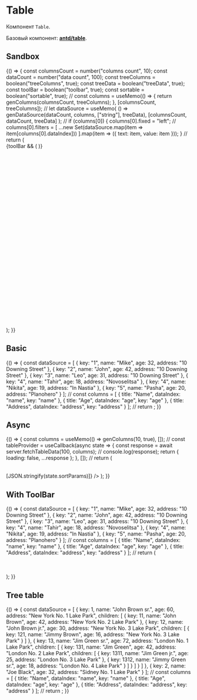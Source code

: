 




<Meta
  title="Components/Table/Table"
  component={Table}
  decorators={[withKnobs]}
/>

# Table

Компонент `Table`.

Базовый компонент: [**antd/table**](https://ant.design/components/table/).

## Sandbox

<Preview>
  <Story name="Sandbox">
    {() => {
      const columnsCount = number("columns count", 10);
      const dataCount = number("data count", 100);
      const treeColumns = boolean("treeColumns", true);
      const treeData = boolean("treeData", true);
      const toolBar = boolean("toolbar", true);
      const sortable = boolean("sortable", true);
      //
      const columns = useMemo(() => {
        return genColumns(columnsCount, treeColumns);
      }, [columnsCount, treeColumns]);
      //
      let dataSource = useMemo(
        () => genDataSource(dataCount, columns, ["string"], treeData),
        [columnsCount, dataCount, treeData]
      );
      //
      if (columns[0]) {
        columns[0].fixed = "left";
        //
        columns[0].filters = [
          ...new Set(dataSource.map(item => item[columns[0].dataIndex]))
        ].map(item => ({
          text: item,
          value: item
        }));
      }
      //
      return (
        <div>
          <Table
            height="450px"
            columns={columns}
            sortable={sortable}
            dataSource={dataSource}
          >
            {toolBar && (
              <Table.ToolBar>
                <TableSearch />
                <TableXlsxExporter />
                <TableSelectColumnsModal />
              </Table.ToolBar>
            )}
          </Table>
        </div>
      );
    }}
  </Story>
</Preview>

## Basic

<Preview>
  <Story name="Basic">
    {() => {
      const dataSource = [
        {
          key: "1",
          name: "Mike",
          age: 32,
          address: "10 Downing Street"
        },
        {
          key: "2",
          name: "John",
          age: 42,
          address: "10 Downing Street"
        },
        {
          key: "3",
          name: "Leo",
          age: 31,
          address: "10 Downing Street"
        },
        {
          key: "4",
          name: "Tahir",
          age: 18,
          address: "Novoselitsa"
        },
        {
          key: "4",
          name: "Nikita",
          age: 19,
          address: "In Nastia"
        },
        {
          key: "5",
          name: "Pasha",
          age: 20,
          address: "Planohero"
        }
      ];
      //
      const columns = [
        {
          title: "Name",
          dataIndex: "name",
          key: "name"
        },
        {
          title: "Age",
          dataIndex: "age",
          key: "age"
        },
        {
          title: "Address",
          dataIndex: "address",
          key: "address"
        }
      ];
      //
      return <Table columns={columns} dataSource={dataSource} />;
    }}
  </Story>
</Preview>

## Async

<Preview>
  <Story name="Async">
    {() => {
      const columns = useMemo(() => genColumns(10, true), []);
      //
      const tableProvider = useCallback(async state => {
        const response = await server.fetchTableData(100, columns);
        //
        console.log(response);
        return {
          loading: false,
          ...response
        };
      }, []);
      //
      return (
        <Table
          async
          loading
          dataProvider={tableProvider}
          dataProviderDeps={state => [JSON.stringify(state.sortParams)]}
        />
      );
    }}
  </Story>
</Preview>

## With ToolBar

<Preview>
  <Story name="With ToolBar">
    {() => {
      const dataSource = [
        {
          key: "1",
          name: "Mike",
          age: 32,
          address: "10 Downing Street"
        },
        {
          key: "2",
          name: "John",
          age: 42,
          address: "10 Downing Street"
        },
        {
          key: "3",
          name: "Leo",
          age: 31,
          address: "10 Downing Street"
        },
        {
          key: "4",
          name: "Tahir",
          age: 18,
          address: "Novoselitsa"
        },
        {
          key: "4",
          name: "Nikita",
          age: 19,
          address: "In Nastia"
        },
        {
          key: "5",
          name: "Pasha",
          age: 20,
          address: "Planohero"
        }
      ];
      //
      const columns = [
        {
          title: "Name",
          dataIndex: "name",
          key: "name"
        },
        {
          title: "Age",
          dataIndex: "age",
          key: "age"
        },
        {
          title: "Address",
          dataIndex: "address",
          key: "address"
        }
      ];
      //
      return (
        <Table columns={columns} dataSource={dataSource}>
          <Table.ToolBar>
            <TableSearch />
            <TableSelectColumnsModal />
            <TableTransposeButton onTranspose={console.log} />
          </Table.ToolBar>
        </Table>
      );
    }}
  </Story>
</Preview>

## Tree table

<Preview>
  <Story name="Tree table">
    {() => {
      const dataSource = [
        {
          key: 1,
          name: "John Brown sr.",
          age: 60,
          address: "New York No. 1 Lake Park",
          children: [
            {
              key: 11,
              name: "John Brown",
              age: 42,
              address: "New York No. 2 Lake Park"
            },
            {
              key: 12,
              name: "John Brown jr.",
              age: 30,
              address: "New York No. 3 Lake Park",
              children: [
                {
                  key: 121,
                  name: "Jimmy Brown",
                  age: 16,
                  address: "New York No. 3 Lake Park"
                }
              ]
            },
            {
              key: 13,
              name: "Jim Green sr.",
              age: 72,
              address: "London No. 1 Lake Park",
              children: [
                {
                  key: 131,
                  name: "Jim Green",
                  age: 42,
                  address: "London No. 2 Lake Park",
                  children: [
                    {
                      key: 1311,
                      name: "Jim Green jr.",
                      age: 25,
                      address: "London No. 3 Lake Park"
                    },
                    {
                      key: 1312,
                      name: "Jimmy Green sr.",
                      age: 18,
                      address: "London No. 4 Lake Park"
                    }
                  ]
                }
              ]
            }
          ]
        },
        {
          key: 2,
          name: "Joe Black",
          age: 32,
          address: "Sidney No. 1 Lake Park"
        }
      ];
      //
      const columns = [
        {
          title: "Name",
          dataIndex: "name",
          key: "name"
        },
        {
          title: "Age",
          dataIndex: "age",
          key: "age"
        },
        {
          title: "Address",
          dataIndex: "address",
          key: "address"
        }
      ];
      //
      return <Table columns={columns} dataSource={dataSource} />;
    }}
  </Story>
</Preview>

<Props of={TableWithProps} />
